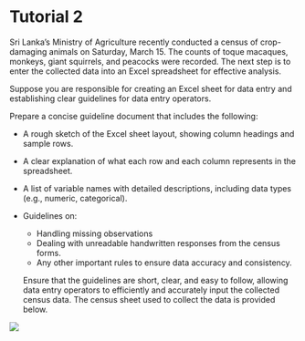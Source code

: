 # Tutorial 2



Sri Lanka’s Ministry of Agriculture recently conducted a census of crop-damaging animals on Saturday, March 15. The counts of toque macaques, monkeys, giant squirrels, and peacocks were recorded. The next step is to enter the collected data into an Excel spreadsheet for effective analysis.

  Suppose you are responsible for creating an Excel sheet for data entry and establishing clear guidelines for data entry operators.

  Prepare a concise guideline document that includes the following:

- A rough sketch of the Excel sheet layout, showing column headings and sample rows.

- A clear explanation of what each row and each column represents in the spreadsheet.

- A list of variable names with detailed descriptions, including data types (e.g., numeric, categorical).

- Guidelines on:
    - Handling missing observations 
    - Dealing with unreadable handwritten responses from the census forms.
    - Any other important rules to ensure data accuracy and consistency.
    
  Ensure that the guidelines are short, clear, and easy to follow, allowing data entry operators to efficiently and accurately input the collected census data. The census sheet used to collect the data is provided below. 

![](form.png)